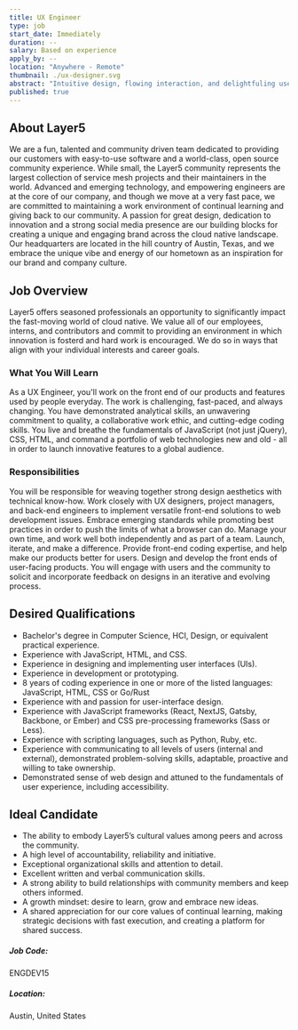 ```yaml
---
title: UX Engineer
type: job
start_date: Immediately
duration: --
salary: Based on experience
apply_by: --
location: "Anywhere - Remote"
thumbnail: ./ux-designer.svg
abstract: "Intuitive design, flowing interaction, and delightfuling users are core components of the Layer5 user experience."
published: true
---
```



<CareerWrapper>
  <div className="body-sections">
    <h2 className="body-headers">About Layer5</h2>
    <p>
      We are a fun, talented and community driven team dedicated to providing
      our customers with easy-to-use software and a world-class, open source
      community experience. While small, the Layer5 community represents the
      largest collection of service mesh projects and their maintainers in the
      world. Advanced and emerging technology, and empowering engineers are at
      the core of our company, and though we move at a very fast pace, we are
      committed to maintaining a work environment of continual learning and
      giving back to our community. A passion for great design, dedication to
      innovation and a strong social media presence are our building blocks for
      creating a unique and engaging brand across the cloud native landscape.
      Our headquarters are located in the hill country of Austin, Texas, and we
      embrace the unique vibe and energy of our hometown as an inspiration for
      our brand and company culture.
    </p>
  </div>
  <div className="body-sections">
    <h2 className="body-headers">Job Overview</h2>
    <p>
      Layer5 offers seasoned professionals an opportunity to significantly
      impact the fast-moving world of cloud native. We value all of our
      employees, interns, and contributors and commit to providing an
      environment in which innovation is fosterd and hard work is encouraged. We
      do so in ways that align with your individual interests and career goals.
    </p>
    <h3>What You Will Learn</h3>
    <p>
      As a UX Engineer, you'll work on the front end of our products and
      features used by people everyday. The work is challenging, fast-paced, and
      always changing. You have demonstrated analytical skills, an unwavering
      commitment to quality, a collaborative work ethic, and cutting-edge coding
      skills. You live and breathe the fundamentals of JavaScript (not just
      jQuery), CSS, HTML, and command a portfolio of web technologies new and
      old - all in order to launch innovative features to a global audience.
    </p>
    <h3>Responsibilities</h3>
    <p>
      You will be responsible for weaving together strong design aesthetics with
      technical know-how. Work closely with UX designers, project managers, and
      back-end engineers to implement versatile front-end solutions to web
      development issues. Embrace emerging standards while promoting best
      practices in order to push the limits of what a browser can do. Manage
      your own time, and work well both independently and as part of a team.
      Launch, iterate, and make a difference. Provide front-end coding
      expertise, and help make our products better for users. Design and develop
      the front ends of user-facing products. You will engage with users and the
      community to solicit and incorporate feedback on designs in an iterative
      and evolving process.
    </p>
  </div>
  <div className="qualification-section body-sections">
    <Col xs={12} lg={6} className="qualification-col">
      <h2 className="body-headers">Desired Qualifications</h2>
      <ul>
        <li>
          Bachelor's degree in Computer Science, HCI, Design, or equivalent
          practical experience.
        </li>
        <li>Experience with JavaScript, HTML, and CSS.</li>
        <li>Experience in designing and implementing user interfaces (UIs).</li>
        <li>Experience in development or prototyping.</li>
        <li>
          8 years of coding experience in one or more of the listed languages:
          JavaScript, HTML, CSS or Go/Rust
        </li>
        <li>Experience with and passion for user-interface design.</li>
        <li>
          Experience with JavaScript frameworks (React, NextJS, Gatsby,
          Backbone, or Ember) and CSS pre-processing frameworks (Sass or Less).
        </li>
        <li>Experience with scripting languages, such as Python, Ruby, etc.</li>
        <li>
          Experience with communicating to all levels of users (internal and
          external), demonstrated problem-solving skills, adaptable, proactive
          and willing to take ownership.
        </li>
        <li>
          Demonstrated sense of web design and attuned to the fundamentals of
          user experience, including accessibility.
        </li>
      </ul>
    </Col>
    <Col xs={12} lg={6} className="qualification-col">
      <h2 className="body-headers">Ideal Candidate</h2>
      <ul>
        <li>
          The ability to embody Layer5’s cultural values among peers and across
          the community.
        </li>
        <li>A high level of accountability, reliability and initiative.</li>
        <li>Exceptional organizational skills and attention to detail.</li>
        <li>Excellent written and verbal communication skills.</li>
        <li>
          A strong ability to build relationships with community members and
          keep others informed.
        </li>
        <li>A growth mindset: desire to learn, grow and embrace new ideas.</li>
        <li>
          A shared appreciation for our core values of continual learning,
          making strategic decisions with fast execution, and creating a
          platform for shared success.
        </li>
      </ul>
    </Col>
  </div>
  <div className="job-details-footer">
    <span>
      <h5>Job Code:</h5>
      <p>ENGDEV15</p>
    </span>
    <span>
      <h5>Location:</h5>
      <p>Austin, United States</p>
    </span>
  </div>
  <PositionApply />
</CareerWrapper>
